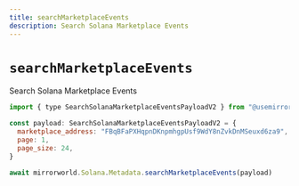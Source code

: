 ```yaml
---
title: searchMarketplaceEvents
description: Search Solana Marketplace Events
---
```


# `searchMarketplaceEvents`

Search Solana Marketplace Events

```js
import { type SearchSolanaMarketplaceEventsPayloadV2 } from "@usemirrorworld/web3.js"

const payload: SearchSolanaMarketplaceEventsPayloadV2 = {
  marketplace_address: "FBqBFaPXHqpnDKnpmhgpUsf9WdY8nZvkDnMSeuxd6za9",
  page: 1,
  page_size: 24,
}

await mirrorworld.Solana.Metadata.searchMarketplaceEvents(payload)
```
